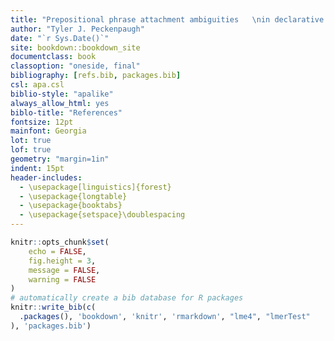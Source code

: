 ```yaml
---
title: "Prepositional phrase attachment ambiguities   \nin declarative and interrogative contexts:  \nOral reading data"
author: "Tyler J. Peckenpaugh"
date: "`r Sys.Date()`"
site: bookdown::bookdown_site
documentclass: book
classoption: "oneside, final"
bibliography: [refs.bib, packages.bib]
csl: apa.csl
biblio-style: "apalike"
always_allow_html: yes
biblo-title: "References"
fontsize: 12pt
mainfont: Georgia
lot: true
lof: true
geometry: "margin=1in"
indent: 15pt
header-includes:
  - \usepackage[linguistics]{forest}
  - \usepackage{longtable}
  - \usepackage{booktabs}
  - \usepackage{setspace}\doublespacing
---
```

```r
knitr::opts_chunk$set(
	echo = FALSE,
	fig.height = 3,
	message = FALSE,
	warning = FALSE
)
# automatically create a bib database for R packages
knitr::write_bib(c(
  .packages(), 'bookdown', 'knitr', 'rmarkdown', "lme4", "lmerTest"
), 'packages.bib')
```

<!--
## TODO
  
  * Abstract
  * Acknowledgements
  * First citation *per chapter* should include all authors (rather than et al)
    * Currently, technical (LaTeX) difficulties are preventing this
  * Utterance legnth analysis?
-->
\pagebreak
